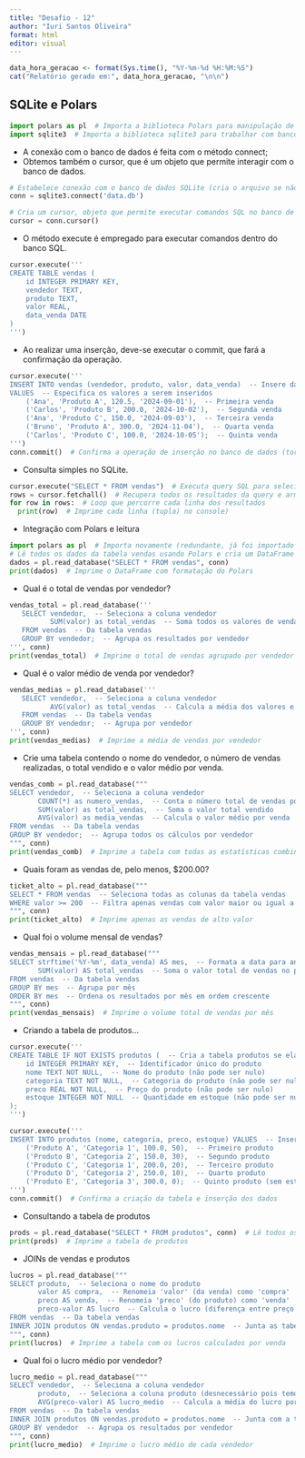 ---
title: "Desafio - 12"
author: "Iuri Santos Oliveira"
format: html
editor: visual
---

```{r}
data_hora_geracao <- format(Sys.time(), "%Y-%m-%d %H:%M:%S")
cat("Relatório gerado em:", data_hora_geracao, "\n\n")
```

## SQLite e Polars

```{python}
import polars as pl  # Importa a biblioteca Polars para manipulação de dados (alternativa ao Pandas)
import sqlite3  # Importa a biblioteca sqlite3 para trabalhar com banco de dados SQLite
```

- A conexão com o banco de dados é feita com o método connect;
- Obtemos também o cursor, que é um objeto que permite interagir com o banco de dados.

```{python}
# Estabelece conexão com o banco de dados SQLite (cria o arquivo se não existir)
conn = sqlite3.connect('data.db')

# Cria um cursor, objeto que permite executar comandos SQL no banco de dados
cursor = conn.cursor()
```

- O método execute é empregado para executar comandos dentro do banco SQL.

```{python}
cursor.execute('''
CREATE TABLE vendas (
    id INTEGER PRIMARY KEY,
    vendedor TEXT,
    produto TEXT,
    valor REAL,
    data_venda DATE
)
''')
```

- Ao realizar uma inserção, deve-se executar o commit, que fará a confirmação da operação.

```{python}
cursor.execute('''
INSERT INTO vendas (vendedor, produto, valor, data_venda)  -- Insere dados na tabela vendas
VALUES  -- Especifica os valores a serem inseridos
    ('Ana', 'Produto A', 120.5, '2024-09-01'),  -- Primeira venda
    ('Carlos', 'Produto B', 200.0, '2024-10-02'),  -- Segunda venda
    ('Ana', 'Produto C', 150.0, '2024-09-03'),  -- Terceira venda
    ('Bruno', 'Produto A', 300.0, '2024-11-04'),  -- Quarta venda
    ('Carlos', 'Produto C', 100.0, '2024-10-05');  -- Quinta venda
''')
conn.commit()  # Confirma a operação de inserção no banco de dados (torna as mudanças permanentes)
```

- Consulta simples no SQLite.

```{python}
cursor.execute("SELECT * FROM vendas")  # Executa query SQL para selecionar todas as colunas e linhas da tabela vendas
rows = cursor.fetchall()  # Recupera todos os resultados da query e armazena na variável rows
for row in rows:  # Loop que percorre cada linha dos resultados
  print(row)  # Imprime cada linha (tupla) no console)
```

- Integração com Polars e leitura

```{python}
import polars as pl  # Importa novamente (redundante, já foi importado no início)
# Lê todos os dados da tabela vendas usando Polars e cria um DataFrame
dados = pl.read_database("SELECT * FROM vendas", conn)
print(dados)  # Imprime o DataFrame com formatação do Polars
```

- Qual é o total de vendas por vendedor?

```{python}
vendas_total = pl.read_database('''
   SELECT vendedor,  -- Seleciona a coluna vendedor
          SUM(valor) as total_vendas  -- Soma todos os valores de venda e nomeia como total_vendas
   FROM vendas  -- Da tabela vendas
   GROUP BY vendedor;  -- Agrupa os resultados por vendedor
''', conn)
print(vendas_total)  # Imprime o total de vendas agrupado por vendedor
```

- Qual é o valor médio de venda por vendedor?

```{python}
vendas_medias = pl.read_database('''
   SELECT vendedor,  -- Seleciona a coluna vendedor
          AVG(valor) as total_vendas  -- Calcula a média dos valores e nomeia como total_vendas (nome inadequado)
   FROM vendas  -- Da tabela vendas
   GROUP BY vendedor;  -- Agrupa por vendedor
''', conn)
print(vendas_medias)  # Imprime a média de vendas por vendedor
```

- Crie uma tabela contendo o nome do vendedor, o número de vendas realizadas, o total vendido e o valor médio por venda.

```{python}
vendas_comb = pl.read_database("""
SELECT vendedor,  -- Seleciona a coluna vendedor
       COUNT(*) as numero_vendas,  -- Conta o número total de vendas por vendedor
       SUM(valor) as total_vendas,  -- Soma o valor total vendido
       AVG(valor) as media_vendas  -- Calcula o valor médio por venda
FROM vendas  -- Da tabela vendas
GROUP BY vendedor;  -- Agrupa todos os cálculos por vendedor
""", conn)
print(vendas_comb)  # Imprime a tabela com todas as estatísticas combinadas
```

- Quais foram as vendas de, pelo menos, $200.00?

```{python}
ticket_alto = pl.read_database("""
SELECT * FROM vendas  -- Seleciona todas as colunas da tabela vendas
WHERE valor >= 200  -- Filtra apenas vendas com valor maior ou igual a 200
""", conn)
print(ticket_alto)  # Imprime apenas as vendas de alto valor
```

- Qual foi o volume mensal de vendas?

```{python}
vendas_mensais = pl.read_database("""
SELECT strftime('%Y-%m', data_venda) AS mes,  -- Formata a data para ano-mês e nomeia como 'mes'
       SUM(valor) AS total_vendas  -- Soma o valor total de vendas no período
FROM vendas  -- Da tabela vendas
GROUP BY mes  -- Agrupa por mês
ORDER BY mes  -- Ordena os resultados por mês em ordem crescente
""", conn)
print(vendas_mensais)  # Imprime o volume total de vendas por mês
```

- Criando a tabela de produtos...

```{python}
cursor.execute('''
CREATE TABLE IF NOT EXISTS produtos (  -- Cria a tabela produtos se ela ainda não existir
    id INTEGER PRIMARY KEY,  -- Identificador único do produto
    nome TEXT NOT NULL,  -- Nome do produto (não pode ser nulo)
    categoria TEXT NOT NULL,  -- Categoria do produto (não pode ser nulo)
    preco REAL NOT NULL,  -- Preço do produto (não pode ser nulo)
    estoque INTEGER NOT NULL  -- Quantidade em estoque (não pode ser nulo)
);
''')

cursor.execute('''
INSERT INTO produtos (nome, categoria, preco, estoque) VALUES  -- Insere dados na tabela produtos
    ('Produto A', 'Categoria 1', 100.0, 50),  -- Primeiro produto
    ('Produto B', 'Categoria 2', 150.0, 30),  -- Segundo produto
    ('Produto C', 'Categoria 1', 200.0, 20),  -- Terceiro produto
    ('Produto D', 'Categoria 2', 250.0, 10),  -- Quarto produto
    ('Produto E', 'Categoria 3', 300.0, 0);  -- Quinto produto (sem estoque)
''')
conn.commit()  # Confirma a criação da tabela e inserção dos dados
```

- Consultando a tabela de produtos

```{python}
prods = pl.read_database("SELECT * FROM produtos", conn)  # Lê todos os dados da tabela produtos
print(prods)  # Imprime a tabela de produtos
```

- JOINs de vendas e produtos

```{python}
lucros = pl.read_database("""
SELECT produto,  -- Seleciona o nome do produto
       valor AS compra,  -- Renomeia 'valor' (da venda) como 'compra'
       preco AS venda,  -- Renomeia 'preco' (do produto) como 'venda'
       preco-valor AS lucro  -- Calcula o lucro (diferença entre preço e valor de compra)
FROM vendas  -- Da tabela vendas
INNER JOIN produtos ON vendas.produto = produtos.nome  -- Junta as tabelas onde o nome do produto corresponde
""", conn)
print(lucros)  # Imprime a tabela com os lucros calculados por venda
```

- Qual foi o lucro médio por vendedor?

```{python}
lucro_medio = pl.read_database("""
SELECT vendedor,  -- Seleciona a coluna vendedor
       produto,  -- Seleciona a coluna produto (desnecessário pois temos GROUP BY vendedor)
       AVG(preco-valor) AS lucro_medio  -- Calcula a média do lucro por vendedor
FROM vendas  -- Da tabela vendas
INNER JOIN produtos ON vendas.produto = produtos.nome  -- Junta com a tabela produtos
GROUP BY vendedor  -- Agrupa os resultados por vendedor
""", conn)
print(lucro_medio)  # Imprime o lucro médio de cada vendedor
```
